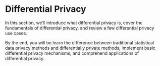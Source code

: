 # Differential Privacy {.unnumbered}

In this section, we’ll introduce what differential privacy is, cover the fundamentals of differential privacy, and review a few differential privacy use cases.

By the end, you will be learn the difference between traditional statistical data privacy methods and differentially private methods, implement basic differential privacy mechanisms, and comprehend applications of differential privacy.